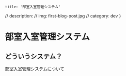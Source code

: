     title: '部室入室管理システム'
// description:
// img: first-blog-post.jpg
// category: dev
}

# 部室入室管理システム

## どういうシステム？

部室入室管理システムについて
